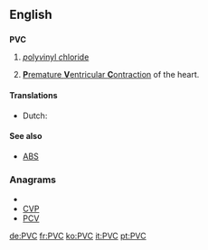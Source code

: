 ==English==
{{wikipedia|PVC_(disambiguation)}}

==={{initialism}}===
'''PVC'''

# {{organic compound}} [[polyvinyl chloride|''p''oly''v''inyl ''c''hloride]]
# {{medicine}} [[premature ventricular contraction|'''P'''remature '''V'''entricular '''C'''ontraction]] of the heart.

====Translations====
{{trans-top|organic compound}}
* Dutch: {{t-|nl|PVC}}
{{trans-mid}}
{{trans-bottom}}

{{trans-top|medicine}}
{{trans-mid}}
{{trans-bottom}}

====See also====
* {{sense|chemistry}} [[ABS]]

===Anagrams===
* {{alphagram|cpv}}
* [[CVP#English|CVP]]
* [[PCV#English|PCV]]


[[de:PVC]]
[[fr:PVC]]
[[ko:PVC]]
[[it:PVC]]
[[pt:PVC]]